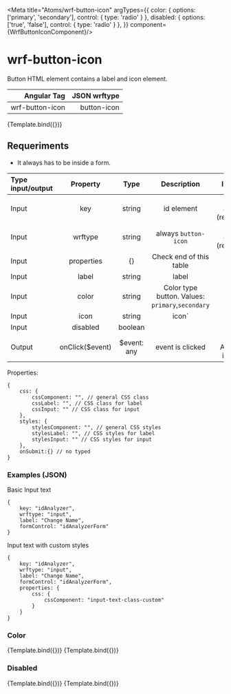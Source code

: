 


<Meta
  title="Atoms/wrf-button-icon"
  argTypes={{
    color: {
      options: ['primary', 'secondary'],
      control: { type: 'radio' }
    },
    disabled: {
      options: ['true', 'false'],
      control: { type: 'radio' }
    },
  }}
  component={WrfButtonIconComponent}/>


# wrf-button-icon

Button HTML element contains a label and icon element.

| Angular Tag   |      JSON wrftype      |
|------:|------:|
| wrf-button-icon   |      button-icon      |

<Canvas>
  <Story
    name="Default"
    args={{
      label: "Save",
      color: "primary",
      icon: "fas fa-save",
      key: "1",
      disabled: "false",
      properties: '{}'
    }}>
    {Template.bind({})}
  </Story>
</Canvas>

## Requeriments
- It always has to be inside a form.

| Type input/output | Property | Type | Description | Invoke |
|:----------|:-------------:|:------:|:------:|:------:|
| Input | key | string | id element | Only JSON (required) |
| Input | wrftype | string | always ```button-icon``` | Only JSON (required) |
| Input | properties | {} | Check end of this table | All |
| Input | label | string | label | All |
| Input | color | string | Color type button. Values: ```primary```,```secondary``` | All |
| Input | icon | string | icon` | All |
| Input | disabled | boolean |  | All |
| Output | onClick($event) | $event: any | event is clicked | Only Angular invoke |

Properties:
```
{
    css: {
        cssComponent: "", // general CSS class
        cssLabel: "", // CSS class for label
        cssInput: "" // CSS class for input
    },
    styles: {
        stylesComponent: "", // general CSS styles
        stylesLabel: "", // CSS styles for label
        stylesInput: "" // CSS styles for input
    },
    onSubmit:{} // no typed
}
```


### Examples (JSON)

Basic Input text
```
{
    key: "idAnalyzer",
    wrftype: "input",
    label: "Change Name",
    formControl: "idAnalyzerForm"
}
```

Input text with custom styles
```
{
    key: "idAnalyzer",
    wrftype: "input",
    label: "Change Name",
    formControl: "idAnalyzerForm",
    properties: {
        css: {
            cssComponent: "input-text-class-custom"
        }
    }
}
```

### Color
<Canvas>
  <Story
    name="Color: primary"
    args={{
      label: "Save",
      color: "primary",
      icon: "fas fa-save",
      key: "1",
      disabled: "false",
      properties: '{}'
    }}>
    {Template.bind({})}
  </Story>
  <Story
    name="Color: secondary"
    args={{
      label: "Save",
      color: "secondary",
      icon: "fas fa-save",
      key: "1",
      disabled: "false",
      properties: '{}'
    }}>
    {Template.bind({})}
  </Story>
</Canvas>

### Disabled

<Canvas>
  <Story
    name="Color: primary and disabled"
    args={{
      label: "Save",
      color: "primary",
      icon: "fas fa-save",
      key: "1",
      disabled: "true",
      properties: '{}'
    }}>
    {Template.bind({})}
  </Story>
  <Story
    name="Color: secondary and disabled"
    args={{
      label: "Save",
      color: "secondary",
      icon: "fas fa-save",
      key: "1",
      disabled: "true",
      properties: '{}'
    }}>
    {Template.bind({})}
  </Story>
</Canvas>